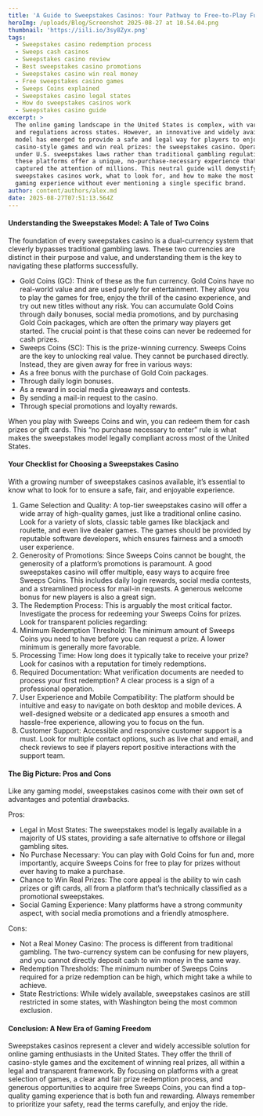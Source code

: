 ```yaml
---
title: 'A Guide to Sweepstakes Casinos: Your Pathway to Free-to-Play Fun in the U.S.'
heroImg: /uploads/Blog/Screenshot 2025-08-27 at 10.54.04.png
thumbnail: 'https://iili.io/3sy8Zyx.png'
tags:
  - Sweepstakes casino redemption process
  - Sweeps cash casinos
  - Sweepstakes casino review
  - Best sweepstakes casino promotions
  - Sweepstakes casino win real money
  - Free sweepstakes casino games
  - Sweeps Coins explained
  - Sweepstakes casino legal states
  - How do sweepstakes casinos work
  - Sweepstakes casino guide
excerpt: >
  The online gaming landscape in the United States is complex, with varying laws
  and regulations across states. However, an innovative and widely available
  model has emerged to provide a safe and legal way for players to enjoy
  casino-style games and win real prizes: the sweepstakes casino. Operating
  under U.S. sweepstakes laws rather than traditional gambling regulations,
  these platforms offer a unique, no-purchase-necessary experience that has
  captured the attention of millions. This neutral guide will demystify how
  sweepstakes casinos work, what to look for, and how to make the most of your
  gaming experience without ever mentioning a single specific brand.
author: content/authors/alex.md
date: 2025-08-27T07:51:13.564Z
---
```


#### Understanding the Sweepstakes Model: A Tale of Two Coins

The foundation of every sweepstakes casino is a dual-currency system that cleverly bypasses traditional gambling laws. These two currencies are distinct in their purpose and value, and understanding them is the key to navigating these platforms successfully.

* Gold Coins (GC): Think of these as the fun currency. Gold Coins have no real-world value and are used purely for entertainment. They allow you to play the games for free, enjoy the thrill of the casino experience, and try out new titles without any risk. You can accumulate Gold Coins through daily bonuses, social media promotions, and by purchasing Gold Coin packages, which are often the primary way players get started. The crucial point is that these coins can never be redeemed for cash prizes.
* Sweeps Coins (SC): This is the prize-winning currency. Sweeps Coins are the key to unlocking real value. They cannot be purchased directly. Instead, they are given away for free in various ways:
* As a free bonus with the purchase of Gold Coin packages.
* Through daily login bonuses.
* As a reward in social media giveaways and contests.
* By sending a mail-in request to the casino.
* Through special promotions and loyalty rewards.

When you play with Sweeps Coins and win, you can redeem them for cash prizes or gift cards. This “no purchase necessary to enter” rule is what makes the sweepstakes model legally compliant across most of the United States.

#### Your Checklist for Choosing a Sweepstakes Casino

With a growing number of sweepstakes casinos available, it’s essential to know what to look for to ensure a safe, fair, and enjoyable experience.

1. Game Selection and Quality: A top-tier sweepstakes casino will offer a wide array of high-quality games, just like a traditional online casino. Look for a variety of slots, classic table games like blackjack and roulette, and even live dealer games. The games should be provided by reputable software developers, which ensures fairness and a smooth user experience.
2. Generosity of Promotions: Since Sweeps Coins cannot be bought, the generosity of a platform’s promotions is paramount. A good sweepstakes casino will offer multiple, easy ways to acquire free Sweeps Coins. This includes daily login rewards, social media contests, and a streamlined process for mail-in requests. A generous welcome bonus for new players is also a great sign.
3. The Redemption Process: This is arguably the most critical factor. Investigate the process for redeeming your Sweeps Coins for prizes. Look for transparent policies regarding:
4. Minimum Redemption Threshold: The minimum amount of Sweeps Coins you need to have before you can request a prize. A lower minimum is generally more favorable.
5. Processing Time: How long does it typically take to receive your prize? Look for casinos with a reputation for timely redemptions.
6. Required Documentation: What verification documents are needed to process your first redemption? A clear process is a sign of a professional operation.
7. User Experience and Mobile Compatibility: The platform should be intuitive and easy to navigate on both desktop and mobile devices. A well-designed website or a dedicated app ensures a smooth and hassle-free experience, allowing you to focus on the fun.
8. Customer Support: Accessible and responsive customer support is a must. Look for multiple contact options, such as live chat and email, and check reviews to see if players report positive interactions with the support team.

#### The Big Picture: Pros and Cons

Like any gaming model, sweepstakes casinos come with their own set of advantages and potential drawbacks.

Pros:

* Legal in Most States: The sweepstakes model is legally available in a majority of US states, providing a safe alternative to offshore or illegal gambling sites.
* No Purchase Necessary: You can play with Gold Coins for fun and, more importantly, acquire Sweeps Coins for free to play for prizes without ever having to make a purchase.
* Chance to Win Real Prizes: The core appeal is the ability to win cash prizes or gift cards, all from a platform that’s technically classified as a promotional sweepstakes.
* Social Gaming Experience: Many platforms have a strong community aspect, with social media promotions and a friendly atmosphere.

Cons:

* Not a Real Money Casino: The process is different from traditional gambling. The two-currency system can be confusing for new players, and you cannot directly deposit cash to win money in the same way.
* Redemption Thresholds: The minimum number of Sweeps Coins required for a prize redemption can be high, which might take a while to achieve.
* State Restrictions: While widely available, sweepstakes casinos are still restricted in some states, with Washington being the most common exclusion.

#### Conclusion: A New Era of Gaming Freedom

Sweepstakes casinos represent a clever and widely accessible solution for online gaming enthusiasts in the United States. They offer the thrill of casino-style games and the excitement of winning real prizes, all within a legal and transparent framework. By focusing on platforms with a great selection of games, a clear and fair prize redemption process, and generous opportunities to acquire free Sweeps Coins, you can find a top-quality gaming experience that is both fun and rewarding. Always remember to prioritize your safety, read the terms carefully, and enjoy the ride.
